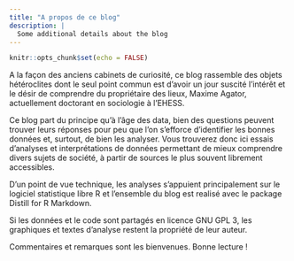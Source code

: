 ```yaml
---
title: "A propos de ce blog"
description: |
  Some additional details about the blog
---
```


```r
knitr::opts_chunk$set(echo = FALSE)
```

A la façon des anciens cabinets de curiosité, ce blog rassemble des objets hétéroclites dont le seul point commun est d'avoir un jour suscité l'intérêt et le désir de comprendre du propriétaire des lieux, Maxime Agator, actuellement doctorant en sociologie à l'EHESS.

Ce blog part du principe qu'à l'âge des data, bien des questions peuvent trouver leurs réponses pour peu que l'on s'efforce d'identifier les bonnes données et, surtout, de bien les analyser. Vous trouverez donc ici essais d'analyses et interprétations de données permettant de mieux comprendre divers sujets de société, à partir de sources le plus souvent librement accessibles.

D'un point de vue technique, les analyses s'appuient principalement sur le logiciel statistique libre R et l'ensemble du blog est realisé avec le package Distill for R Markdown. 

Si les données et le code sont partagés en licence GNU GPL 3, les graphiques et textes d'analyse restent la propriété de leur auteur.

Commentaires et remarques sont les bienvenues. Bonne lecture !
